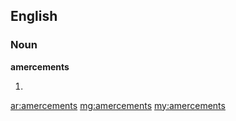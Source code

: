 ==English==

===Noun===
'''amercements'''

# {{plural of|[[amercement]]}}

[[ar:amercements]]
[[mg:amercements]]
[[my:amercements]]
